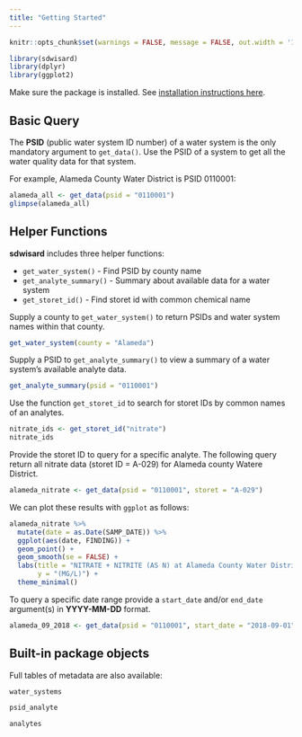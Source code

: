 ```yaml
---
title: "Getting Started"
---
```


```r
knitr::opts_chunk$set(warnings = FALSE, message = FALSE, out.width = '100%')
```


```r
library(sdwisard)
library(dplyr)
library(ggplot2)
```

Make sure the package is installed. See [installation instructions here](https://caopenwater.github.io/sdwisard/).  

## Basic Query

The **PSID** (public water system ID number) of a water system is the only mandatory argument to `get_data()`. Use the PSID of a system to get all the water quality data for that system. 

For example, Alameda County Water District is PSID 0110001:  

```r
alameda_all <- get_data(psid = "0110001")
glimpse(alameda_all)
```

## Helper Functions

**sdwisard** includes three helper functions:

* `get_water_system()` - Find PSID by county name 
* `get_analyte_summary()` - Summary about available data for a water system  
* `get_storet_id()` - Find storet id with common chemical name 

Supply a county to `get_water_system()` to return PSIDs and water system names within that county.  
```r
get_water_system(county = "Alameda")
```

Supply a PSID to `get_analyte_summary()` to view a summary of a water system's available analyte data. 
```r
get_analyte_summary(psid = "0110001") 
```

Use the function `get_storet_id` to search for storet IDs by common names of an analytes.

```r
nitrate_ids <- get_storet_id("nitrate")
nitrate_ids
```

Provide the storet ID to query for a specific analyte. The following query return all nitrate data (storet ID = A-029) for Alameda county Watere District. 
```r
alameda_nitrate <- get_data(psid = "0110001", storet = "A-029")
```

We can plot these results with `ggplot` as follows:

```r
alameda_nitrate %>% 
  mutate(date = as.Date(SAMP_DATE)) %>% 
  ggplot(aes(date, FINDING)) +
  geom_point() +
  geom_smooth(se = FALSE) +
  labs(title = "NITRATE + NITRITE (AS N) at Alameda County Water District",
       y = "(MG/L)") +
  theme_minimal()
```

To query a specific date range provide a `start_date` and/or `end_date` argument(s) in **YYYY-MM-DD** format.  

```r
alameda_09_2018 <- get_data(psid = "0110001", start_date = "2018-09-01", end_date = "2018-09-30")
```


## Built-in package objects

Full tables of metadata are also available:  

```r
water_systems
```

```r
psid_analyte
```

```r
analytes
```

